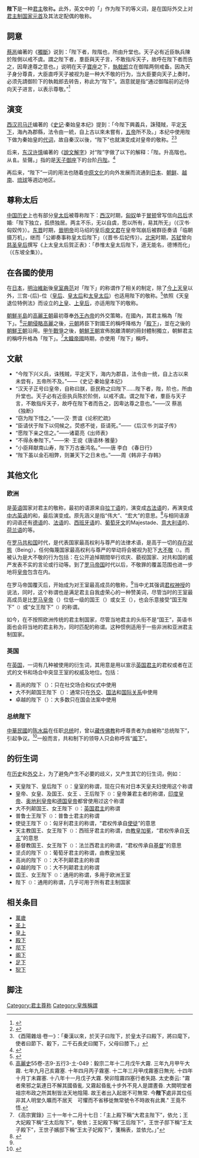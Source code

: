{{noteTA
|1=zh-tw:英王; zh-hk:英皇; 
}}
{{wiktionarypar|陛下}}
{{Infobox East Asian
|title      = 陛下
<!-- 中文 -->
|chinesetitle=
|zh-yuanwen=陛下
|zhuyin= ㄅㄧˋ ㄒㄧㄚˋ
|pinyin= bì xià
<!-- 韩文 -->
|hangul     = 폐하
|hanja      = 陛下
|rr         = pye ha
|mr         = p'ye ha
<!-- 日文 -->
|kanji      = 陛下
|kana       = へいか
|romaji     = heika
<!-- 越南文 -->
|vietnamese = Bệ hạ
|chunom     = 
|hantu      = 陛下
|hannom     = 
}}
'''陛下'''是一种[[君主|君主]]敬称'''。'''此外，英文中的「{{lang|en|Majesty}}」作为陛下的等义词，是在国际外交上对[[君主制|君主制]][[国家元首|国家元首]]及其法定配偶的敬称。

==詞意==
[[蔡邕|蔡邕]]编著的《[[:s:獨斷|獨斷]]》说到：「陛下者，陛階也，所由升堂也。天子必有近臣執兵陳於陛側以戒不虞。謂之陛下者，羣臣與天子言，不敢指斥天子，故呼在陛下者而告之，因卑達尊之意也。」说明在天子[[寶座|寶座]]之下，[[執戟郎|執戟郎]]立在御階两侧戒备。因為天子身分尊貴，大臣直呼天子被视为是一种大不敬的行为，当大臣要向天子上奏时，必须先請御阶下的執戟郎去转告，称此为“陛下”。涵意就是指“通过御階前的近侍向天子进言，以表示尊敬。”<ref>{{cite book|author=蔡邕|title=獨斷 卷上|url=http://zh.wikisource.org/zh/%E7%8D%A8%E6%96%B7|access-date=2010-07-09|archive-date=2016-12-01|archive-url=https://web.archive.org/web/20161201105812/https://zh.wikisource.org/zh/%E7%8D%A8%E6%96%B7|dead-url=no}}</ref>

==演变==
[[西汉|西汉]][[司马迁|司马迁]]编著的《[[史记|史记]]·秦始皇本纪》提到：「今陛下興義兵，誅殘賊，平定[[天下|天下]]，海內為郡縣，法令由一統，自上古以來未嘗有，[[五帝|五帝]]所不及。」本纪中使用陛下做为秦始皇的[[代词|代词]]，故自秦汉以後，“陛下”也就演变成对皇帝的敬称。<ref>{{cite book|author=司馬遷|title=史記 卷六 秦始皇本纪 第六|url=http://zh.wikisource.org/wiki/%E5%8F%B2%E8%A8%98/%E5%8D%B7006|access-date=2010-07-09|archive-date=2011-05-17|archive-url=https://web.archive.org/web/20110517072435/http://zh.wikisource.org/wiki/%E5%8F%B2%E8%A8%98/%E5%8D%B7006|dead-url=no}}</ref><ref>《酉陽雜俎·卷一》：「秦漢以來，於天子曰陛下，於皇太子曰殿下，將曰麾下，使者曰節下、轂下，二千石長史曰閣下，父母曰膝下。」</ref>

后来，[[东汉|东汉]][[许慎|许慎]]编著的《[[說文解字|說文解字]]》对“陛”字做了以下的解释：「陛。升高階也。从𨸏。坒聲。」指的是[[天子|天子]][[御座|御座]]下的台阶[[丹陛|丹陛]]。<ref>{{cite web | language = zh-hant | title = 說文解字注 | url = http://www.shuowen.org/index.php?kaishu=%E9%99%9B | accessdate = 06-11-2011 | archive-date = 2016-03-20 | archive-url = https://web.archive.org/web/20160320062340/http://www.shuowen.org/index.php?kaishu=%25e9%2599%259b | dead-url = no }}</ref>

再后来，“陛下”一词的用法也随着[[中原文化|中原文化]]的向外发展而流通到[[日本历史|日本]]、[[朝鲜历史|朝鲜]]、[[越南历史#建立民族王朝|越南]]、[[琉球国|琉球]]等週边地区。

==尊称太后==
[[中国历史|中国历史]]上也有部分[[皇太后|皇太后]]被尊称陛下：[[西汉|西汉]]时期，[[匈奴|匈奴]]单于[[冒顿|冒顿]]曾写信向[[吕后|吕后]]求婚:「陛下独立，孤偾独居。两主不乐，无以自虞，愿以所有，易其所无」（《汉书·匈奴传》）。[[东晋|东晋]]时期，[[晉明帝|晉明帝]]司马绍的皇后[[庾文君|庾文君]]在皇帝驾崩后被群臣奏请「临朝摄万机」，继而「公卿奏事称皇太后陛下」（《晋书·后妃传》）。[[北宋|北宋]]时期，[[苏轼|苏轼]]曾向[[慈圣皇后|慈圣皇后]]撰写《上太皇太后賀正表》：「恭惟太皇太后陛下，道无能名，德博而化」（《东坡全集》）。

==在各國的使用==
在[[日本|日本]]，[[明治維新|明治維新]]後[[皇室典范|皇室典范]]对「陛下」的称谓作了相关的制定，除了[[今上天皇|今上天皇]]以外，三宫-{后}-位（[[皇后|皇后]]、[[皇太后|皇太后]]和[[太皇太后|太皇太后]]）也适用陛下的敬称。<ref>{{cite web| language =ja| publisher =日本總務省法令資料| title =皇室典範（昭和二十二年一月十六日法律第三号）| url =http://law.e-gov.go.jp/cgi-bin/idxselect.cgi?IDX_OPT=2&H_NAME=&H_NAME_YOMI=%82%b1&H_NO_GENGO=H&H_NO_YEAR=&H_NO_TYPE=2&H_NO_NO=&H_FILE_NAME=S22HO003&H_RYAKU=1&H_CTG=1&H_YOMI_GUN=1&H_CTG_GUN=1| accessdate =2010-05-27| deadurl =yes| archiveurl =https://web.archive.org/web/20120203185448/http://law.e-gov.go.jp/cgi-bin/idxselect.cgi?IDX_OPT=2| archivedate =2012-02-03}}</ref>依照《天皇退位特例法》而设立的[[上皇_(天皇退位特例法)|上皇]]、[[上皇后_(天皇退位特例法)|上皇后]]，亦适用陛下的敬称。

[[朝鮮半島|朝鮮半島]]的[[高麗王朝|高麗王朝]]最初尊奉[[外王內帝|外王內帝]]的外交策略，在國內，其君主稱為「陛下」。<ref>[[高麗史|高麗史]]55卷-志9-五行3-土-049：毅宗二年十二月戊午大霧. 三年九月甲午大霧. 七年九月己亥霧塞. 十年四月丙子霧塞. 十二年三月甲戌霧塞日無光. 十四年十月丁未霧塞. 十八年十一月戊子大霧. 癸卯陰霧四塞行者失路. 太史奏云: "霧者衆邪之氣連日不解其國昏亂. 又霧起昏亂十步外不見人是謂晝昏. 大闕明堂者祖宗布政之所其制皆法天地陰陽. 故王者出入起居不可無常. 今'''陛下'''處非其位任非其人明堂久曠而不居天　可懼而不省移徙無常號令不時故有此異." 王竟不悟.</ref>[[蒙古入侵高麗|元朝侵略高麗]]之後，[[元朝|元朝]]將臣下對國王的稱呼降格为「[[殿下|殿下]]」，並在之後的[[朝鮮王朝|朝鮮王朝]]沿用。[[甲午戰爭|甲午戰爭]]之後，[[朝鮮王朝|朝鮮王朝]]宣佈脫離清朝的冊封體制獨立，朝鮮君主的稱呼升格為「陛下」。<ref>《高宗實錄》三十一年十二月十七日：「主上殿下稱“大君主陛下”，依允；王大妃殿下稱“王太后陛下”，敬依；王妃殿下稱“王后陛下”，王世子邸下稱“王太子殿下”，王世子嬪邸下稱“王太子妃殿下”，箋稱表，並依允。」”</ref>[[大韓帝國|大韓帝國]]時期，亦使用「陛下」稱呼。

==文献==
{{Wikisourceshas|中華民國大總統謹致書大清皇帝陛下|今皇帝陛下一詔徵兵不日功集河湟諸郡次第歸降臣獲覩聖功輒獻歌詠}}
*“今陛下兴义兵，诛残贼，平定天下，海内为郡县，法令由一统，自上古以来未尝有，五帝所不及。”——《史记·秦始皇本纪》
*“汉天子正号曰皇帝，自称曰朕，臣民称之曰陛下……陛下者，陛，阶也，所由升堂也。天子必有近臣执兵陈於阶侧，以戒不虞。谓之陛下者，羣臣与天子言，不敢指斥天子，故呼在陛下者而告之，因卑达尊之意也。”——汉 蔡邕 《独断》
*“窃为陛下惜之。”——汉· 贾谊《论积贮疏》
*“臣请伏于陛下以伺候之。荧惑不徙，臣请死。”——《后汉书·刘盆子传》
*“愿陛下亲之信之。”——诸葛亮《出师表》
*“不得永奉陛下。”——宋· 王谠《唐语林·雅量》
*“小臣拜献南山寿，陛下万古垂鸿名。”——唐 李白 《春日行》
*“陛下虽以金石相弊，则兼天下之日未也。”——周《韩非子·存韩》

==其他文化==
{{wiktionarypar|Majesty}}
===欧洲===
{{lang|en|Majesty}}是[[英语|英语]]国家对君主的敬称，最初的语源来自[[拉丁语|拉丁语]]的{{lang|la|Māiestās}}，演变成[[古法语|古法语]]的{{lang|fro|Majesté}}，再演变成[[中古英语|中古英语]]的{{lang|enm|Maieste}}和{{lang|enm|Mageste}}，最后演变成{{lang|en|Majesty}}。原先涵义是指“伟大”、“宏大”的意思。<ref name="oed">{{cite web | language = en | title = Online Etymology Dictionary | url = http://www.etymonline.com/index.php?term=majesty | accessdate = 2010-05-27 | archive-date = 2011-08-21 | archive-url = https://web.archive.org/web/20110821144955/http://www.etymonline.com/index.php?term=majesty | dead-url = no }}</ref>与{{lang|en|Majesty}}相同语源的词语还有[[德语|德语]]的{{lang|de|Majestät}}、[[法语|法语]]的{{lang|fr|Majesté}}、[[西班牙语|西班牙语]]的{{lang|es|Majestad}}、[[葡萄牙語|葡萄牙文]]的Majestade、[[意大利语|意大利语]]的{{lang|it|Maestà}}、[[荷兰语|荷兰语]]的{{lang|nl|Majesteit}}等。

在[[罗马共和国|罗马共和国]]时代，{{lang|la|Māiestās}}是代表国家最高权利与尊严的法律术语，是高于一切的[[存在狀態|存在狀態]]（Being），任何侮蔑国家最高权利与尊严的举动将会被视为犯下[[大不敬|大不敬]]<span style="font-size:smaller;">（{{lang|en|Lese majesty}}）</span>。而被认为是大不敬的行为包括：在公开追悼期間举行欢庆、藐视国家、对共和国的威严发表不实的言论或行动等。到了[[罗马帝国|罗马帝国]]时代以后，不敬罪的覆盖范围也进一步地将[[罗马皇帝|皇帝]]包含在内。

在罗马帝国覆灭后，{{lang|en|Majesty}}开始成为对王室最高成员的敬称，<ref name="oed" />当中尤其强调[[君权神授说|君权神授]]的说法，同时，这个称谓也是满足君主自我虚荣心的一种赞美词，尽管当时的王室最高成员是比[[罗马皇帝|罗马皇帝]]（{{lang|en|Emperor}}）位低一级的国王（{{lang|en|King}}）或女王（{{lang|en|Queen}}），也会乐意接受“国王陛下”<span style="font-size:smaller;">（{{lang|en|His Royal Majesty}}）</span>或“女王陛下”<span style="font-size:smaller;">（{{lang|en|Her Royal Majesty}}）</span>的称谓。

如今，在不按照欧洲传统的君主制国家，尽管当地君主的头衔不是“国王”，英语书面也会将当地的君主称为{{lang|en|King}}，同时匹配{{lang|en|Majesty}}的称谓。这种惯例适用于一些非洲和亚洲君主制国家。

===英国===
在[[英国|英国]]，{{lang|en|Majesty}}一词有几种被使用的衍生词，其用意是用以宣示[[英国君主|英国君主]]的君权或者在正式的文书和场合中突显王室的权威及地位。包括：

*高尚的陛下（{{lang|en|Most Gracious Majesty}}）：只在社交场合和仪式中使用
*大不列颠国王陛下（{{lang|en|Britannic Majesty}}）：通常只在[[外交|外交]]、[[法律|国法]]和[[国际关系|国际关系]]中使用
*卓越的陛下（{{lang|en|Most Excellent Majesty}}）：大多数只在国会法案中使用

===总统陛下===
[[中華民國|中華民國]]的[[陈水扁|陈水扁]]在任职[[中华民国总统|总统]]时，曾以[[藏传佛教|藏传佛教]]称呼尊贵者为由被称“总统陛下”，引起争议。<ref>{{cite web|url=http://news.xinhuanet.com/tw/2008-02/18/content_7624772.htm|title=陈水扁数度被称“总统陛下” 台民众以为听错|publisher=新华网|date=2008年2月18日|deadurl=yes|archiveurl=https://web.archive.org/web/20090226060343/http://news.xinhuanet.com/tw/2008-02/18/content_7624772.htm|archivedate=2009年2月26日|access-date=2015年2月12日}}</ref>一般而言，共和制下的领导人只会称呼爲“[[阁下|阁下]]”。

=={{lang|en|Majesty}}的衍生词==
在[[历史|历史]]和[[外交|外交]]上，为了避免产生不必要的歧义，{{lang|en|Majesty}}又产生其它的衍生词，例如：

*天皇陛下、皇后陛下<span style="font-size:smaller;">（{{lang|en|Imperial Majesty}}）</span>：皇室的称谓，现在只有对日本天皇夫妇使用这个称谓
*皇帝、女皇、及国王、女王 、王后陛下<span style="font-size:smaller;">（{{lang|en|Imperial and Royal Majesty}}）</span>：皇帝兼君主者的称谓，[[印度皇帝|印度皇帝]]、[[奥地利皇帝|奥地利皇帝]]和[[德国皇帝|德国皇帝]]都曾使用过这个称谓
*大不列颠国王、女王陛下<span style="font-size:smaller;">（{{lang|en|Britannic Majesty}}）</span>：[[英国君主|英国君主]]的称谓
*普鲁士王陛下<span style="font-size:smaller;">（{{lang|en|Prussian Majesty}}）</span>：普鲁士君主的称谓
*使徒王陛下<span style="font-size:smaller;">（{{lang|en|Apostolic Majesty}}）</span>：匈牙利君主的称谓，“君权传承自[[十二使徒|使徒]]”的意思
*天主教国王、女王陛下<span style="font-size:smaller;">（{{lang|en|Most Catholic Majesty}}）</span>：西班牙君主的称谓，由[[教皇|教皇]][[加冕|加冕]]，“君权传承自[[天主教|天主]]”的意思
*基督教国王、女王陛下<span style="font-size:smaller;">（{{lang|en|Most Christian Majesty}}）</span>：法兰西君主的称谓，“君权传承自[[基督教|基督]]”的意思
*坚贞的陛下<span style="font-size:smaller;">（{{lang|en|Most Faithful Majesty}}）</span>：葡萄牙君主的称谓，由教皇加冕
*高尚的陛下<span style="font-size:smaller;">（{{lang|en|Most Gracious Majesty}}）</span>：大不列颠君主的称谓
*卓越的陛下<span style="font-size:smaller;">（{{lang|en|Most Excellent Majesty}}）</span>：大不列颠君主的称谓
*国王、女王陛下<span style="font-size:smaller;">（{{lang|en|Royal Majesty}}）</span>：通用的称谓，多用于欧洲王室
*陛下<span style="font-size:smaller;">（{{lang|en|Majesty}}）</span>：通用的称谓，几乎可用于所有君主制国家

==相关条目==
*[[萬歲|萬歲]]
*[[皇帝|圣上]]
*[[皇上|皇上]]
*[[殿下|殿下]]
*[[邸下|邸下]]
*[[阁下|阁下]]
*[[足下|足下]]
*[[猊下|猊下]]

==脚注==
{{reflist}}

[[Category:君主尊称|Category:君主尊称]]
[[Category:皇族稱謂|Category:皇族稱謂]]